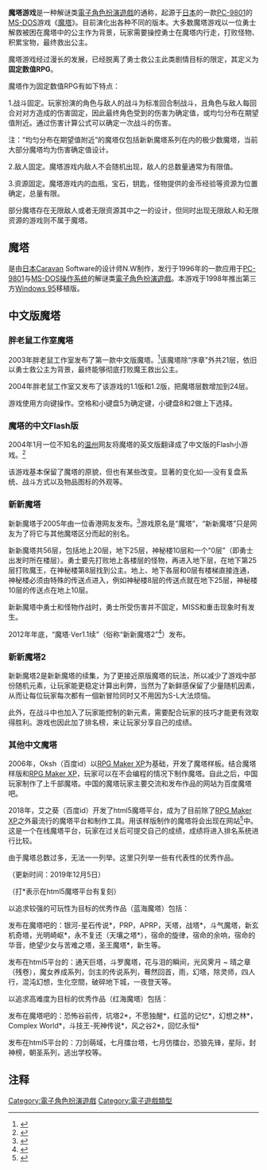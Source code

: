 {{Multiple issues|
{{Cleanup rewrite|time=2021-10-05T14:51:25+00:00}}
{{Copy edit|time=2021-10-05T14:51:25+00:00}}
}}
{{mergefrom|魔塔}}
{{NoteTA
|G1=Games
|G2=IT
}}
{{Distinguish|魔塔|魔塔大陸}}
{{About|擁有固定數值的一類RPG遊戲|魔塔遊戲的鼻祖|魔塔}}
'''魔塔游戏'''是一种解谜类[[電子角色扮演遊戲|電子角色扮演遊戲]]的通称，起源于[[日本|日本]]的一款[[PC-98|PC-9801]]的[[MS-DOS|MS-DOS]]游戏《[[魔塔|魔塔]]》。目前演化出各种不同的版本。大多数魔塔游戏以一位勇士解救被困在魔塔中的公主作为背景，玩家需要操控勇士在魔塔内行走，打败怪物、积累宝物，最终救出公主。

魔塔游戏经过漫长的发展，已经脱离了勇士救公主此类剧情目标的限定，其定义为'''固定数值RPG'''。

魔塔作为固定数值RPG有如下特点：

1.战斗固定。玩家扮演的角色与敌人的战斗为标准回合制战斗，且角色与敌人每回合对对方造成的伤害固定，因此最终角色受到的伤害为确定值，或均匀分布在期望值附近。通过伤害计算公式可以确定一次战斗的伤害。

注：“均匀分布在期望值附近”的魔塔仅包括新新魔塔系列在内的极少数魔塔，当前大部分魔塔均为伤害确定值设计。

2.敌人固定。魔塔游戏内敌人不会随机出现，敌人的总数量通常为有限值。

3.资源固定。魔塔游戏内的血瓶，宝石，钥匙，怪物提供的金币经验等资源为位置确定，总量有限。

部分魔塔存在无限敌人或者无限资源其中之一的设计，但同时出现无限敌人和无限资源的游戏则不属于魔塔。

==魔塔==
{{Main|魔塔}}

{{vgname-nb|魔塔|ja=魔法の塔|en=Tower of the Sorcerer|aka=50层魔塔}}是由[[日本|日本]]Caravan Software的设计师N.W制作，发行于1996年的一款应用于[[PC-98|PC-9801]]与[[MS-DOS|MS-DOS]][[操作系统|操作系统]]的解谜类[[電子角色扮演遊戲|電子角色扮演遊戲]]。本游戏于1998年推出第三方[[Windows_95|Windows 95]]移植版。

==中文版魔塔==
===胖老鼠工作室魔塔===
2003年胖老鼠工作室发布了第一款中文版魔塔。<ref>{{Cite web |url=http://www.7k7k.com/flash/3666.htm |title=胖老鼠工作室魔塔 |access-date=2011-09-04 |archive-date=2021-01-19 |archive-url=https://web.archive.org/web/20210119070902/http://www.7k7k.com/flash/3666.htm |dead-url=no }}</ref>该魔塔除“序章”外共21层，依旧以勇士救公主为背景，最终能够彻底打败魔王救出公主。

2004年胖老鼠工作室又发布了该游戏的1.1版和1.2版，把魔塔层数增加到24层。

游戏使用方向键操作。空格和小键盘5为确定键，小键盘8和2做上下选择。

===魔塔的中文Flash版===
2004年1月一位不知名的[[温州|温州]]网友将魔塔的英文版翻译成了中文版的Flash小游戏。<ref>{{Cite web |url=http://www.yx007.com/list/play_1464.htm |title=魔塔的中文Flash版 |access-date=2011-09-04 |archive-date=2011-10-18 |archive-url=https://web.archive.org/web/20111018034454/http://yx007.com/list/play_1464.htm |dead-url=no }}</ref>

该游戏基本保留了魔塔的原貌，但也有某些改变。显著的变化如──没有复盘系统、战斗方式以及物品图标的外观等。

===新新魔塔===
新新魔塔于2005年由一位香港网友发布。<ref>{{Cite web |url=http://www.maaak.net/#mt |title=新新魔塔 |access-date=2013-04-15 |archive-date=2021-03-02 |archive-url=https://web.archive.org/web/20210302132858/http://maaak.net/#mt |dead-url=no }}</ref>游戏原名是“魔塔”，“新新魔塔”只是网友为了将它与其他魔塔区分而起的别名。

新新魔塔共56层，包括地上20层，地下25层，神秘楼10层和一个“0层”（即勇士出发时所在楼层）。勇士要先打败地上各楼层的怪物，再进入地下层，在地下第25层打败魔王，在神秘楼第8层找到公主。地上、地下各层和0层有楼梯直接连通，神秘楼必须由特殊的传送点进入，例如神秘楼8层的传送点就在地下25层，神秘楼10层的传送点在地上10层。

新新魔塔中勇士和怪物作战时，勇士所受伤害并不固定，MISS和重击现象时有发生。

2012年年底，“魔塔·Ver1.1续”（俗称“新新魔塔2”<ref>{{Cite web |url=http://www.maaak.net/#mt2 |title=新新魔塔2 |access-date=2013-04-15 |archive-date=2021-03-02 |archive-url=https://web.archive.org/web/20210302132858/http://maaak.net/#mt2 |dead-url=no }}</ref>）发布。

===新新魔塔2===
新新魔塔2是新新魔塔的续集，为了更接近原版魔塔的玩法，所以减少了游戏中部份随机元素，让玩家能更稳定计算出利弊，当然为了新鲜感保留了少量随机因素，从而让每位玩家每次都有一個新冒险同时又不用因为S-L大法烦恼。

此外，在战斗中也加入了玩家能控制的新元素，需要配合玩家的技巧才能更有效取得胜利。游戏也因此加了排名榜，来让玩家分享自己的成绩。

===其他中文魔塔===
2006年，Oksh（百度id）以[[RPG_Maker_XP|RPG Maker XP]]为基础，开发了魔塔样板。结合魔塔样版和[[RPG_Maker_XP|RPG Maker XP]]，玩家可以在不会编程的情况下制作魔塔。自此之后，中国玩家制作了上千部魔塔。中国的魔塔玩家主要交流和发布作品的网站为百度魔塔吧。

2018年，艾之葵（百度id）开发了html5魔塔平台，成为了目前除了[[RPG_Maker_XP|RPG Maker XP]]之外最流行的魔塔平台和制作工具。用该样版制作的魔塔将会出现在网站<ref>{{Cite web |url=https://h5mota.com/ |title=HTML5魔塔游戏列表 |access-date=2018-05-22 |archive-date=2021-01-18 |archive-url=https://web.archive.org/web/20210118135507/https://h5mota.com/ |dead-url=no }}</ref>中。这是一个在线魔塔平台，玩家在过关后可提交自己的成绩，成绩将进入排名系统进行比较。


由于魔塔总数过多，无法一一列举。这里只列举一些有代表性的优秀作品。

（更新时间：2019年12月5日）

（打*表示在html5魔塔平台有复刻）

以追求较强的可玩性为目标的优秀作品（蓝海魔塔）包括：

发布在魔塔吧的：银河-星石传说*，PRP，APRP，天塔，战塔*，斗气魔塔，新玄机奇塔，光明崎岖*，永不复还（天壤之塔*），宿命的旋律，宿命的余响，宿命的华音，绝望少女与苦难之塔，圣王魔塔*，新生等。

发布在html5平台的：通天巨塔，斗罗魔塔，花与泪的瞬间，光风霁月 ~ 晴之章（残卷），魔女养成系列，剑主的传说系列，蓦然回首，雨，幻塔，除灵师，四人行，混沌幻想，生化空間，破碎地下城，一夜登天等。


以追求高难度为目标的优秀作品（红海魔塔）包括：

发布在魔塔吧的：恐怖谷前传，坑塔2*，不愿独醒*，红蓝的记忆*，幻想之林*，Complex World*，斗技王-死神传说*，风之谷2*，回忆永恒*

发布在html5平台的：刀剑萌域，七月擂台塔，七月仿擂台，恐狼先锋，星际，封神榜，朝圣系列，逃出学校等。

==注释==
{{reflist}}

{{DEFAULTSORT:魔塔游戏}}
[[Category:電子角色扮演遊戲|Category:電子角色扮演遊戲]]
[[Category:電子遊戲類型|Category:電子遊戲類型]]